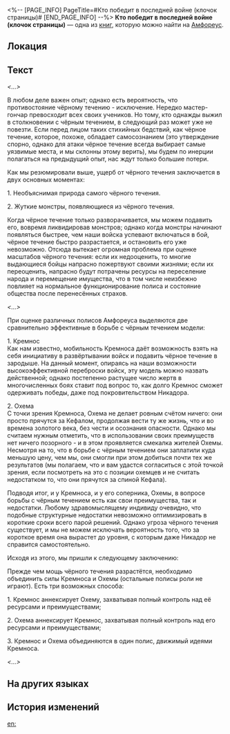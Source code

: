 <%-- [PAGE_INFO]
PageTitle=#Кто победит в последней войне (клочок страницы)#
[END_PAGE_INFO] --%>
{{Дополнить}}
{{Книга Инфобокс
|id           = 462
|Название     = 
|Изображение  = Предмет Кто победит в последней войне (клочок страницы).png
|Мир          = Амфореус
|Томов        = 1
|Автор        = <!--нужно добавить-->
|Описание     = Судя по всему, это страница, вырванная из книги по военному делу древнего Кремноса. На обложке надпись мелким шрифтом: «Если сейчас мы не сможем жить будущим, то в будущем мы станем жить прошлым».
|Том1         = {{tx}}
|Источник1    = {{tx|Отсутствует источник}}
|Персонажи    = 
|Фракции      = 
}}
'''Кто победит в последней войне (клочок страницы)''' — одна из [[Книги|книг]], которую можно найти на [[Амфореус]].

==Локация==
{{Отметка карты|<!--название карты-->|<!--id отметки-->}}

==Текст==
''<...>''

В любом деле важен опыт; однако есть вероятность, что противостояние чёрному течению - исключение. Нередко мастер-гончар превосходит всех своих учеников. Но тому, кто однажды выжил в столкновении с чёрным течением, в следующий раз может уже не повезти. Если перед лицом таких стихийных бедствий, как чёрное течение, которое, похоже, обладает самосознанием (это утверждение спорно, однако для атаки чёрное течение всегда выбирает самые уязвимые места, и мы склонны этому верить), мы будем по инерции полагаться на предыдущий опыт, нас ждут только большие потери.

Как мы резюмировали выше, ущерб от чёрного течения заключается в двух основных моментах:

1. Необъяснимая природа самого чёрного течения.

2. Жуткие монстры, появляющиеся из чёрного течения.

Когда чёрное течение только разворачивается, мы можем подавить его, вовремя ликвидировав монстров; однако когда монстры начинают появляться быстрее, чем наши войска успевают включаться в бой, чёрное течение быстро разрастается, и остановить его уже невозможно. Отсюда вытекает огромная проблема при оценке масштабов чёрного течения: если их недооценить, то многие выдающиеся бойцы напрасно пожертвуют своими жизнями; если их переоценить, напрасно будут потрачены ресурсы на переселение народа и перемещение имущества, что в том числе неизбежно повлияет на нормальное функционирование полиса и состояние общества после перенесённых страхов.

''<...>''

При оценке различных полисов Амфореуса выделяются две сравнительно эффективные в борьбе с чёрным течением модели:

1. Кремнос<br />
Как нам известно, мобильность Кремноса даёт возможность взять на себя инициативу в развёртывании войск и подавить чёрное течение в зародыше. На данный момент, опираясь на наши возможности высокоэффективной переброски войск, эту модель можно назвать действенной; однако постепенно растущее число жертв в многочисленных боях ставит под вопрос то, как долго Кремнос сможет одерживать победы, даже под покровительством Никадора.

2. Охема<br />
С точки зрения Кремноса, Охема не делает ровным счётом ничего: они просто прячутся за Кефалом, продолжая вести ту же жизнь, что и во времена золотого века, без чести и осознания опасности. Однако мы считаем нужным отметить, что в использовании своих преимуществ нет ничего позорного - и в этом проявляется смекалка жителей Охемы. Несмотря на то, что в борьбе с чёрным течением они заплатили куда меньшую цену, чем мы, они смогли при этом добиться почти тех же результатов (мы полагаем, что и вам удастся согласиться с этой точкой зрения, если посмотреть на это с позиции охемцев и не считать недостатком то, что они прячутся за спиной Кефала).

Подводя итог, и у Кремноса, и у его соперника, Охемы, в вопросе борьбы с чёрным течением есть как свои преимущества, так и недостатки. Любому здравомыслящему индивиду очевидно, что подобные структурные недостатки невозможно оптимизировать в короткие сроки всего парой решений. Однако угроза чёрного течения существует, и мы не можем исключать вероятность того, что за короткое время она вырастет до уровня, с которым даже Никадор не справится самостоятельно.

Исходя из этого, мы пришли к следующему заключению:

Прежде чем мощь чёрного течения разрастётся, необходимо объединить силы Кремноса и Охемы (остальные полисы роли не играют). Есть три возможных способа:

1. Кремнос аннексирует Охему, захватывая полный контроль над её ресурсами и преимуществами;

2. Охема аннексирует Кремнос, захватывая полный контроль над его ресурсами и преимуществами;

3. Кремнос и Охема объединяются в один полис, движимый идеями Кремноса.

''<...>''

==На других языках==
{{На других языках
|en   = Who Wins the Last War (Torn Page)
|zhs  = 谁能赢下最后的战争（残页）
|zht  = 誰能贏下最後的戰爭（殘頁）
|ja   = 最終戦争の勝利者は誰か（断片）
|ko   = 마지막 전쟁의 승자는 누구일까(찢어진 페이지)
|es   = Fragmento de «Quien gane la última guerra»
|fr   = Celui qui remporte la dernière guerre (page déchirée)
|ru   = Кто победит в последней войне (клочок страницы)
|th   = ใครจะคว้าชัยในสงครามสุดท้าย (เศษหน้ากระดาษ)
|vi   = Ai Sẽ Thắng Trận Chiến Cuối Cùng (Trang)
|de   = Wer gewinnt den letzten Krieg (Fragment)
|id   = Siapa yang Memenangkan Perang Terakhir (Halaman Rusak)
|pt   = Quem Vencer a Última Guerra (Página Rasgada)
}}

==История изменений==
{{История изменений|3.5}}

[[en:]]